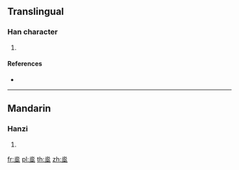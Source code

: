 {{character info/new}}
==Translingual==

===Han character===
{{Han char|rn=86|rad=火|as=07|sn=11|four=|canj=FFG|ids=⿱炎土}}

# {{defn|Han|sort=火07}}

====References====
* {{Han ref|kx=0672.060|dkj=19061|hdz=32205.130|uh=70FE|ud=28926}}

----

==Mandarin==

===Hanzi===
{{cmn-hanzi|pin=[[chì]] ([[chi4]])|wg=ch'ih<sup>4</sup>}}

# {{defn|lang=cmn|sort=火07}}

[[fr:烾]]
[[pl:烾]]
[[th:烾]]
[[zh:烾]]